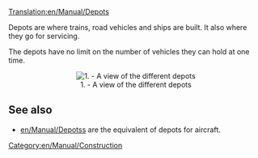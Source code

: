 [[Translation:en/Manual/Depots]]
[[Category:en/Manual/Construction]]

Depots are where trains, road vehicles and ships are built. It also where they go for servicing.

The depots have no limit on the number of vehicles they can hold at one time.

<center>[[File:en/Manual/Depots.png|center|frame|1. - A view of the different depots]]</center>

== See also ==
*[[en/Manual/Depots]]s are the equivalent of depots for aircraft.